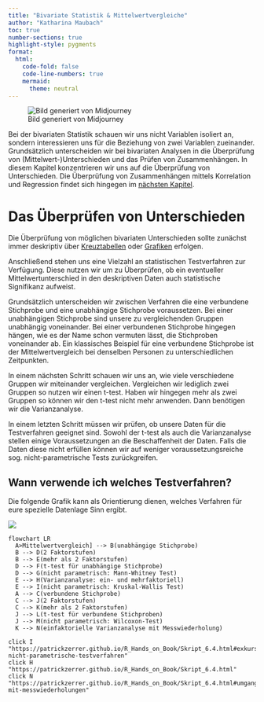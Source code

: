 ```yaml
---
title: "Bivariate Statistik & Mittelwertvergleiche"
author: "Katharina Maubach"
toc: true
number-sections: true
highlight-style: pygments
format:
  html:
    code-fold: false
    code-line-numbers: true
    mermaid: 
      theme: neutral
---
```


![Bild generiert von Midjourney](Bilder/Bivariate_Statistik.png)

Bei der bivariaten Statistik schauen wir uns nicht Variablen isoliert an, sondern interessieren uns für die Beziehung von zwei Variablen zueinander. Grundsätzlich unterscheiden wir bei bivariaten Analysen in die Überprüfung von (Mittelwert-)Unterschieden und das Prüfen von Zusammenhängen. In diesem Kapitel konzentrieren wir uns auf die Überprüfung von Unterschieden. Die Überprüfung von Zusammenhängen mittels Korrelation und Regression findet sich hingegen im [nächsten Kapitel](https://patrickzerrer.github.io/R_Hands_on_Book/Skript_7.1.html). 

# Das Überprüfen von Unterschieden

Die Überprüfung von möglichen bivariaten Unterschieden sollte zunächst immer deskriptiv über [Kreuztabellen](https://patrickzerrer.github.io/R_Hands_on_Book/Skript_3.4.html#kreuztabellen) oder [Grafiken](https://patrickzerrer.github.io/R_Hands_on_Book/Skript_3.4.html#balkendiagramme) erfolgen.

Anschließend stehen uns eine Vielzahl an statistischen Testverfahren zur Verfügung. Diese nutzen wir um zu Überprüfen, ob ein eventueller Mittelwertunterschied in den deskriptiven Daten auch statistische Signifikanz aufweist. 

Grundsätzlich unterscheiden wir zwischen Verfahren die eine verbundene Stichprobe und eine unabhängige Stichprobe voraussetzen. Bei einer unabhängigen Stichprobe sind unsere zu vergleichenden Gruppen unabhängig voneinander. Bei einer verbundenen Stichprobe hingegen hängen, wie es der Name schon vermuten lässt, die Stichproben voneinander ab. Ein klassisches Beispiel für eine verbundene Stichprobe ist der Mittelwertvergleich bei denselben Personen zu unterschiedlichen Zeitpunkten. 

In einem nächsten Schritt schauen wir uns an, wie viele verschiedene Gruppen wir miteinander vergleichen. Vergleichen wir lediglich zwei Gruppen so nutzen wir einen t-test. Haben wir hingegen mehr als zwei Gruppen so können wir den t-test nicht mehr anwenden. Dann benötigen wir die Varianzanalyse.

In einem letzten Schritt müssen wir prüfen, ob unsere Daten für die Testverfahren geeignet sind. Sowohl der t-test als auch die Varianzanalyse stellen einige Voraussetzungen an die Beschaffenheit der Daten. Falls die Daten diese nicht erfüllen können wir auf weniger voraussetzungsreiche sog. nicht-parametrische Tests zurückgreifen. 

## Wann verwende ich welches Testverfahren?

Die folgende Grafik kann als Orientierung dienen, welches Verfahren für eure spezielle Datenlage Sinn ergibt. 

![](Bilder/Übersicht_Mittelwerte.png)

```mermaid

flowchart LR
  A>Mittelwertvergleich] --> B(unabhängige Stichprobe)
  B --> D(2 Faktorstufen)
  B --> E(mehr als 2 Faktorstufen)
  D --> F(t-test für unabhängige Stichprobe)
  D --> G(nicht parametrisch: Mann-Whitney Test)
  E --> H(Varianzanalyse: ein- und mehrfaktoriell)
  E --> I(nicht parametrisch: Kruskal-Wallis Test)
  A --> C(verbundene Stichprobe)
  C --> J(2 Faktorstufen)
  C --> K(mehr als 2 Faktorstufen)
  J --> L(t-test für verbundene Stichproben)
  J --> M(nicht parametrisch: Wilcoxon-Test)
  K --> N(einfaktorielle Varianzanalyse mit Messwiederholung)
  
click I "https://patrickzerrer.github.io/R_Hands_on_Book/Skript_6.4.html#exkurs-nicht-parametrische-testverfahren"
click H "https://patrickzerrer.github.io/R_Hands_on_Book/Skript_6.4.html"
click N "https://patrickzerrer.github.io/R_Hands_on_Book/Skript_6.4.html#umgang-mit-messwiederholungen"
  
```